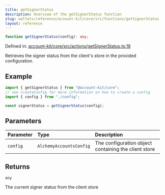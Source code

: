 ```yaml
---
title: getSignerStatus
description: Overview of the getSignerStatus function
slug: wallets/reference/account-kit/core/src/functions/getSignerStatus
layout: reference
---
```


```ts
function getSignerStatus(config): any;
```

Defined in: [account-kit/core/src/actions/getSignerStatus.ts:18](https://github.com/alchemyplatform/aa-sdk/blob/923a52171f7246172caf350853843e6680197da9/account-kit/core/src/actions/getSignerStatus.ts#L18)

Retrieves the signer status from the client's store in the provided configuration.

## Example

```ts
import { getSignerStatus } from "@account-kit/core";
// see createConfig for more information on how to create a config
import { config } from "./config";

const signerStatus = getSignerStatus(config);
```

## Parameters

| Parameter | Type                    | Description                                          |
| :-------- | :---------------------- | :--------------------------------------------------- |
| `config`  | `AlchemyAccountsConfig` | The configuration object containing the client store |

## Returns

`any`

The current signer status from the client store
